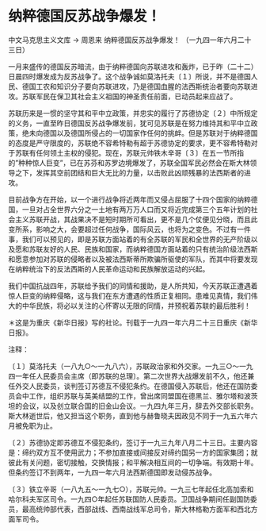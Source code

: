 # 纳粹德国反苏战争爆发！

中文马克思主义文库 -> 周恩来
纳粹德国反苏战争爆发！
（一九四一年六月二十三日）

一月来盛传的德国反苏暗流，由于纳粹德国向苏联进攻和轰炸，已于昨（二十二）日晨四时爆发成为反苏战争了。这个战争诚如莫洛托夫〔１〕所说，并不是德国人民、德国工农和知识分子要向苏联进攻，乃是德国血腥的法西斯统治者要向苏联进攻。苏联军民在保卫其社会主义祖国的神圣责任前面，已动员起来应战了。

苏联历来是一惯的坚守其和平中立政策，并忠实的履行了苏德协定〔２〕中所规定的义务，一直至昨日德国反苏战争爆发前，犹可见苏联是在努力维持其和平中立政策，绝未向德国以及德国所侵占的一切国家作任何的挑衅。但是苏联对于纳粹德国的态度是严守限度的，苏联绝不容希特勒有超于苏德协定的要求，更不容希特勒对于苏联有任何领土主权的侵犯。现在，苏联元帅铁木辛哥〔３〕在五一节所指的"种种惊人巨变"，已在苏芬和苏罗边境爆发了，苏联全国军民必然会在斯大林领导之下，发挥其空前团结和巨大无比的力量，以击败此凶顽残暴的法西斯者的进攻。

目前战争方在开始，以一个进行战争将近两年而又侵占屈服了十四个国家的纳粹德国，一旦对占全世界六分之一土地有两万万人口而又将近完成第三个五年计划的社会主义苏联开战，其战果决不是短时期所可看出，更不是几个仗便见分晓，而且此变所系，影响之大，会要超过任何战争，国际风云，也将为之变色。不过有一件事，我们可以预见的，即是苏联方面站着的有全苏联的军民和全世界的无产阶级以及愿和苏联友好的人民、民族和国家，而纳粹德国方面站着的只有统治阶级法西斯和愿意参加对苏联的侵略者以及被法西斯蒂所欺骗所驱使的军队，而其中将要发现在纳粹统治下的反法西斯的人民革命运动和民族解放运动的兴起。

我们中国抗战四年，苏联给予我们的同情和援助，是人所共知，今天苏联正遭遇着惊人巨变的纳粹侵略，这与我们在东方遭遇的性质正复相同。患难见真情，我们伟大的中华民族，将必以关注的心怀寄以无限的同情，并预祝着苏联的最后胜利！

＊这是为重庆《新华日报》写的社论。刊载于一九四一年六月二十三日重庆《新华日报》。

注释：

〔１〕莫洛托夫（一八九○～一九八六），苏联政治家和外交家。一九三○～一九四一年任人民委员会主席（即苏联的总理〕。第二次世界大战爆发前不久，他还兼任外交人民委员，谈判签订苏德互不侵犯条约。在德国侵入苏联后，他还在国防委员会中工作，组织苏联与英美结盟的工作，曾出席同盟国在德黑兰、雅尔塔和波茨坦的会议，以及创立联合国的旧金山会议。一九四九年三月，辞去外交部长职务。斯大林逝世后，他又担当这个职务，直到他与赫鲁晓夫因政见不同于一九五六年六月被免职为止。

〔２〕苏德协定即苏德互不侵犯条约，签订于一九三九年八月二十三日。主要内容是：缔约双方互不使用武力；不参加直接或间接反对缔约国另一方的国家集团；就彼此有关问题，密切接触，交换情报；和平解决相互间的一切争端。有效期十年。但条约签订不到两年，一九四一年六月法西斯德国即发动侵苏战争。

〔３〕铁立辛哥（一八九五～一九七○），苏联元帅。一九三七年起任北高加索和哈尔科夫军区司令。一九四○年起任苏联国防人民委员。卫国战争期间任副国防委员，最高统帅部代表，西部战线、西南战线军总司令，斯大林格勒方面军和西北方面军司令。

